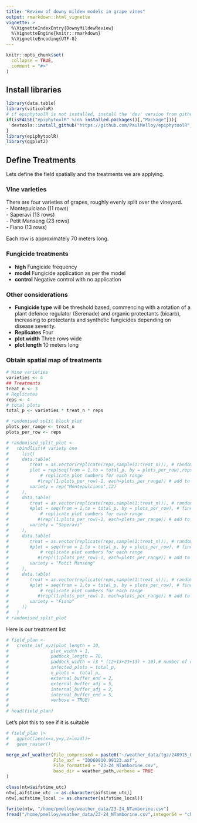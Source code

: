 ```yaml
---
title: "Review of downy mildew models in grape vines"
output: rmarkdown::html_vignette
vignette: >
  %\VignetteIndexEntry{DownyMildewReview}
  %\VignetteEngine{knitr::rmarkdown}
  %\VignetteEncoding{UTF-8}
---
```


```r
knitr::opts_chunk$set(
  collapse = TRUE,
  comment = "#>"
)
```

## Install libraries  

```r
library(data.table)
library(viticolaR)
# if epiphytoolR is not installed, install the 'dev' version from github
if(isFALSE("epiphytoolR" %in% installed.packages()[,"Package"])){
  devtools::install_github("https://github.com/PaulMelloy/epiphytoolR",ref = "dev")
}
library(epiphytoolR)
library(ggplot2)
```

## Define Treatments  
Lets define the field spatially and the treatments we are applying.  

### Vine varieties  
There are four varieties of grapes, roughly evenly split over the vineyard.  
  - Montepulciano (11 rows)  
  - Saperavi (13 rows)  
  - Petit Manseng (23 rows)  
  - Fiano (13 rows)  

Each row is approximately 70 meters long.

### Fungicide treatments  
  - **high** Fungicide frequency  
  - **model** Fungicide application as per the model  
  - **control** Negative control with no application  

### Other considerations  
  - **Fungicide type** will be threshold based, commencing with a rotation of 
  a plant defence regulator (Serenade) and organic protectants (bicarb), increasing 
  to protectants and synthetic fungicides depending on disease severity.  
  - **Replicates** Four  
  - **plot width** Three rows wide  
  - **plot length** 10 meters long  
  
### Obtain spatial map of treatments

```r
# Wine varieties
varieties <- 4
## Treatments
treat_n <- 3
# Replicates
reps <- 4 
# total plots
total_p <- varieties * treat_n * reps

# randomised split block plot 
plots_per_range <- treat_n
plots_per_row <- reps

# randomised_split_plot <-
#   rbindlist(# variety one
#     list(
#     data.table(
#        treat = as.vector(replicate(reps,sample(1:treat_n))), # randomise each block
#        plot = rep(seq(from = 1,to = total_p, by = plots_per_row),reps), # find the plot numbers in the first range
#            # replicate plot numbers for each range
#           #(rep((1:plots_per_row)-1, each=plots_per_range)) # add to each range to move 
#        variety = rep("Montepulciano",12)
#     ),
#     data.table(
#        treat = as.vector(replicate(reps,sample(1:treat_n))), # randomise each block
#        #plot = seq(from = 1,to = total_p, by = plots_per_row), # find the plot numbers in the first range
#            # replicate plot numbers for each range
#           #(rep((1:plots_per_row)-1, each=plots_per_range)) # add to each range to move 
#        variety = "Saperavi"
#     ),
#     data.table(
#        treat = as.vector(replicate(reps,sample(1:treat_n))), # randomise each block
#        #plot = seq(from = 1,to = total_p, by = plots_per_row), # find the plot numbers in the first range
#            # replicate plot numbers for each range
#           #(rep((1:plots_per_row)-1, each=plots_per_range)) # add to each range to move 
#        variety = "Petit Manseng"
#     ),
#     data.table(
#        treat = as.vector(replicate(reps,sample(1:treat_n))), # randomise each block
#        #plot = seq(from = 1,to = total_p, by = plots_per_row), # find the plot numbers in the first range
#            # replicate plot numbers for each range
#           #(rep((1:plots_per_row)-1, each=plots_per_range)) # add to each range to move 
#        variety = "Fiano"
#     ))
#   )     
# randomised_split_plot
```  

Here is our treatment list

```r
# field_plan <- 
#   create_inf_xyz(plot_length = 10,
#                plot_width = 1,
#                paddock_length = 70,
#                paddock_width = (3 * (12+13+23+13) + 10),# number of rows of each variety +10m for outside buffer
#                infected_plots = total_p,
#                n_plots =  total_p,
#                external_buffer_end = 2,
#                external_buffer_adj = 5,
#                internal_buffer_adj = 2,
#                internal_buffer_end = 5,
#                verbose = TRUE)
# 
# head(field_plan)
```
Let's plot this to see if it is suitable  

```r
# field_plan |>
#   ggplot(aes(x=x,y=y,z=load))+
#   geom_raster()
```



```r
merge_axf_weather(File_compressed = paste0("~/weather_data/tgz/240915_0946_IDQ60910.tgz"),
                  File_axf = "IDQ60910.99123.axf",
                  File_formatted = "23-24_NTamborine.csv",
                  base_dir = weather_path,verbose = TRUE
)

class(ntw$aifstime_utc)
ntw[,aifstime_utc := as.character(aifstime_utc)]
ntw[,aifstime_local := as.character(aifstime_local)]

fwrite(ntw, "/home/pmelloy/weather_data/23-24_NTamborine.csv")
fread("/home/pmelloy/weather_data/23-24_NTamborine.csv",integer64 = "character")

```


